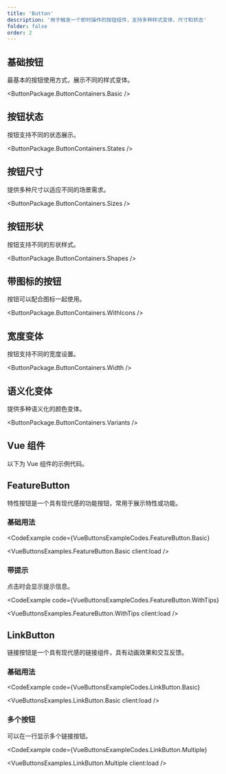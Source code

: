 ```yaml
---
title: 'Button'
description: '用于触发一个即时操作的按钮组件，支持多种样式变体、尺寸和状态'
folder: false
order: 2
---
```



## 基础按钮

最基本的按钮使用方式，展示不同的样式变体。

<ButtonPackage.ButtonContainers.Basic />

## 按钮状态

按钮支持不同的状态展示。

<ButtonPackage.ButtonContainers.States />

## 按钮尺寸

提供多种尺寸以适应不同的场景需求。

<ButtonPackage.ButtonContainers.Sizes />

## 按钮形状

按钮支持不同的形状样式。

<ButtonPackage.ButtonContainers.Shapes />

## 带图标的按钮

按钮可以配合图标一起使用。

<ButtonPackage.ButtonContainers.WithIcons />

## 宽度变体

按钮支持不同的宽度设置。

<ButtonPackage.ButtonContainers.Width />

## 语义化变体

提供多种语义化的颜色变体。

<ButtonPackage.ButtonContainers.Variants />

## Vue 组件

以下为 Vue 组件的示例代码。

## FeatureButton

特性按钮是一个具有现代感的功能按钮，常用于展示特性或功能。

### 基础用法

<CodeExample
  code={VueButtonsExampleCodes.FeatureButton.Basic}
>
  <VueButtonsExamples.FeatureButton.Basic client:load />
</CodeExample>

### 带提示

点击时会显示提示信息。

<CodeExample
  code={VueButtonsExampleCodes.FeatureButton.WithTips}
>
  <VueButtonsExamples.FeatureButton.WithTips client:load />
</CodeExample>

## LinkButton

链接按钮是一个具有现代感的链接组件，具有动画效果和交互反馈。

### 基础用法

<CodeExample
  code={VueButtonsExampleCodes.LinkButton.Basic}
>
  <VueButtonsExamples.LinkButton.Basic client:load />
</CodeExample>

### 多个按钮

可以在一行显示多个链接按钮。

<CodeExample
  code={VueButtonsExampleCodes.LinkButton.Multiple}
>
  <VueButtonsExamples.LinkButton.Multiple client:load />
</CodeExample>
